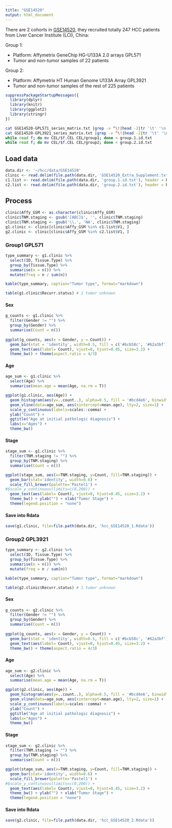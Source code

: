 ```yaml
---
title: "GSE14520"
output: html_document
---
```


There are 2 cohorts in [GSE14520](https://www.ncbi.nlm.nih.gov/geo/query/acc.cgi?acc=gse14520), they recruited totally 247 HCC patients from Liver Cancer Institute (LCI), China:

Group 1:

  - Platform: Affymetrix GeneChip HG-U133A 2.0 arrays GPL571
  - Tumor and non-tumor samples of 22 patients

Group 2:

  - Platform: Affymetrix HT Human Genome U133A Array GPL3921
  - Tumor and non-tumor samples of the rest of 225 patients
 
  
```R
suppressPackageStartupMessages({
  library(dplyr)
  library(knitr)
  library(ggplot2)
  library(stringr)
})

```


```bash
cat GSE14520-GPL571_series_matrix.txt |grep -v ^\!|head -2|tr '\t' '\n'|sed 's/"//g'|sed '1d;2d' > group.1.id.txt
cat GSE14520-GPL3921_series_matrix.txt |grep -v ^\!|head -2|tr '\t' '\n'|sed 's/"//g'|sed '1d;2d' > group.2.id.txt
while read f; do mv CEL/$f.CEL CEL/group1; done < group.1.id.txt 
while read f; do mv CEL/$f.CEL CEL/group2; done < group.2.id.txt
```


  
## Load data
```R
data.dir <- '~/hcc/data/GSE14520'
clinic <- read.delim(file.path(data.dir, 'GSE14520_Extra_Supplement.txt'))
c1.list <- read.delim(file.path(data.dir, 'group.1.id.txt'), header = F)
c2.list <- read.delim(file.path(data.dir, 'group.2.id.txt'), header = F)
```

## Process
```R
clinic$Affy_GSM <- as.character(clinic$Affy_GSM)
clinic$TNM.staging <- gsub('[ABC]$', '', clinic$TNM.staging)
clinic$TNM.staging <- gsub('\\.', 'NA', clinic$TNM.staging)
g1.clinic <- clinic[clinic$Affy_GSM %in% c1.list$V1, ]
g2.clinic <- clinic[clinic$Affy_GSM %in% c2.list$V1, ]
```

### Group1 GPL571

```R
type_summary <- g1.clinic %>% 
  select(ID, Tissue.Type) %>%
  group_by(Tissue.Type) %>%
  summarise(n = n()) %>%
  mutate(freq = n / sum(n))

kable(type_summary, caption="Tumor type", format="markdown")

table(g1.clinic$Recurr.status) # 1 tumor unknown
```

#### Sex
```R
g_counts <- g1.clinic %>%
  filter(Gender != "") %>%
  group_by(Gender) %>%
  summarise(Count = n())
  
ggplot(g_counts, aes(x = Gender, y = Count)) +
  geom_bar(stat = 'identity', width=0.5, fill = c('#bcb58c', '#62a3bf')) +
  geom_text(aes(label= Count), vjust=0, hjust=0.45, size=3.2) +
  theme_bw() + theme(aspect.ratio = 4/3)

```


#### Age
```R
age_sum <- g1.clinic %>%
  select(Age) %>%
  summarise(mean.age = mean(Age, na.rm = T))

ggplot(g1.clinic, aes(Age)) +
  geom_histogram(aes(y=..count..), alpha=0.5, fill = '#bcd4e6', binwidth=0.7) +
  geom_vline(data=age_sum, aes(xintercept=mean.age), lty=2, size=1) +
  scale_y_continuous(labels=scales::comma) +
  ylab("Count") +
  ggtitle("Age at initial pathologic diagnosis") + 
  labs(x="Ages") +
  theme_bw() 

```


#### Stage
```R
stage_sum <- g1.clinic %>%
  filter(TNM.staging != "") %>%
  group_by(TNM.staging) %>%
  summarise(Count = n())

ggplot(stage_sum, aes(x=TNM.staging, y=Count, fill=TNM.staging)) +
  geom_bar(stat='identity', width=0.6) + 
  scale_fill_brewer(palette='Pastel1') +
#$scale_y_continuous(limits=c(0,200)) +
  geom_text(aes(label= Count), vjust=0, hjust=0.45, size=3.2) +
  theme_bw() + ylab("") + xlab("Tumor Stage") +
  theme(legend.position = "none")
```


#### Save into Rdata
```R
save(g1.clinic, file=file.path(data.dir, 'hcc_GSE14520_1.Rdata'))
```

### Group2 GPL3921
```R
type_summary <- g2.clinic %>% 
  select(ID, Tissue.Type) %>%
  group_by(Tissue.Type) %>%
  summarise(n = n()) %>%
  mutate(freq = n / sum(n))

kable(type_summary, caption="Tumor type", format="markdown")

table(g2.clinic$Recurr.status) # 1 tumor unknown
```


#### Sex
```R
g_counts <- g2.clinic %>%
  filter(Gender != "") %>%
  group_by(Gender) %>%
  summarise(Count = n())
  
ggplot(g_counts, aes(x = Gender, y = Count)) +
  geom_bar(stat = 'identity', width=0.5, fill = c('#bcb58c', '#62a3bf')) +
  geom_text(aes(label= Count), vjust=0, hjust=0.45, size=3.2) +
  theme_bw() + theme(aspect.ratio = 4/3)

```


#### Age
```R
age_sum <- g2.clinic %>%
  select(Age) %>%
  summarise(mean.age = mean(Age, na.rm = T))

ggplot(g2.clinic, aes(Age)) +
  geom_histogram(aes(y=..count..), alpha=0.5, fill = '#bcd4e6', binwidth=0.7) +
  geom_vline(data=age_sum, aes(xintercept=mean.age), lty=2, size=1) +
  scale_y_continuous(labels=scales::comma) +
  ylab("Count") +
  ggtitle("Age at initial pathologic diagnosis") + 
  labs(x="Ages") +
  theme_bw() 

```



#### Stage
```R
stage_sum <- g2.clinic %>%
  filter(TNM.staging != "") %>%
  group_by(TNM.staging) %>%
  summarise(Count = n())

ggplot(stage_sum, aes(x=TNM.staging, y=Count, fill=TNM.staging)) +
  geom_bar(stat='identity', width=0.6) + 
  scale_fill_brewer(palette='Pastel1') +
#$scale_y_continuous(limits=c(0,200)) +
  geom_text(aes(label= Count), vjust=0, hjust=0.45, size=3.2) +
  theme_bw() + ylab("") + xlab("Tumor Stage") +
  theme(legend.position = "none")
```


#### Save into Rdata
```R
save(g2.clinic, file=file.path(data.dir, 'hcc_GSE14520_2.Rdata'))
```
